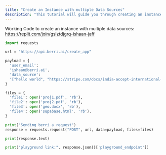 ```yaml
---
title: "Create an Instance with multiple Data Sources"
description: "This tutorial will guide you through creating an instance with multiple data sources"
---
```


Working Code to create an instance with multiple data sources: https://replit.com/join/gslztdjgrq-ishaan-jaff

```python
import requests

url = "https://api.berri.ai/create_app"

payload = {
  'user_email':
  'ishaan@berri.ai',
  'data_source':
  '["hello world", "https://stripe.com/docs/india-accept-international-payments#TransactionPurposeCode"]'
}

files = {
  'file1': open('proj1.pdf', 'rb'),
  'file2': open('proj2.pdf', 'rb'),
  'file3': open('geo.docx', 'rb'),
  'file4': open('supabase.html', 'rb'),
}

print("Sending berri a request")
response = requests.request("POST", url, data=payload, files=files)

print(response.text)

print("playground link:", response.json()['playground_endpoint'])

```

